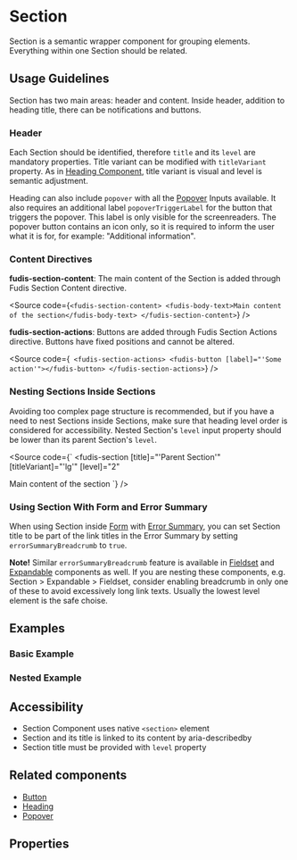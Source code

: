 
<Meta title="Components/Section" />

# Section

Section is a semantic wrapper component for grouping elements. Everything within one Section should be related.

## Usage Guidelines

Section has two main areas: header and content. Inside header, addition to heading title, there can be notifications and buttons.

### Header

Each Section should be identified, therefore `title` and its `level` are mandatory properties. Title variant can be modified with `titleVariant` property. As in [Heading Component](/docs/components-typography-heading--documentation), title variant is visual and level is semantic adjustment.

Heading can also include `popover` with all the [Popover](/docs/directives-popover--documentation) Inputs available. It also requires an additional label `popoverTriggerLabel` for the button that triggers the popover. This label is only visible for the screenreaders. The popover button contains an icon only, so it is required to inform the user what it is for, for example: "Additional information".

### Content Directives

**fudis-section-content**: The main content of the Section is added through Fudis Section Content directive.

<Source
  code={`<fudis-section-content>
  <fudis-body-text>Main content of the section</fudis-body-text>
</fudis-section-content>`}
/>

**fudis-section-actions**: Buttons are added through Fudis Section Actions directive. Buttons have fixed positions and cannot be altered.

<Source
  code={`
  <fudis-section-actions>
  <fudis-button [label]="'Some action'"></fudis-button>
</fudis-section-actions>`}
/>

### Nesting Sections Inside Sections

Avoiding too complex page structure is recommended, but if you have a need to nest Sections inside Sections, make sure that heading level order is considered for accessibility. Nested Section's `level` input property should be lower than its parent Section's `level`.

<Source
  code={`
<fudis-section
  [title]="'Parent Section'"
  [titleVariant]="'lg'"
  [level]="2"
  >
  <fudis-section-content>
    <fudis-section
      [title]="'Nested Section'"
      [titleVariant]="'md'"
      [level]="3" >
      <fudis-section-actions>
        <fudis-button [label]="'Nested Action button'"/>
      </fudis-section-actions>
      <fudis-section-content>
        <fudis-body-text>Main content of the section</fudis-body-text>
      </fudis-section-content>
    </fudis-section>
  </fudis-section-content>
</fudis-section>
  `}
/>

### Using Section With Form and Error Summary

When using Section inside [Form](/docs/components-form-form--documentation) with [Error Summary](/docs/components-form-error-summary--documentation), you can set Section title to be part of the link titles in the Error Summary by setting `errorSummaryBreadcrumb` to `true`.

**Note!** Similar `errorSummaryBreadcrumb` feature is available in [Fieldset](/docs/components-form-field-set--documentation) and [Expandable](/docs/components-expandable--documentation) components as well. If you are nesting these components, e.g. Section > Expandable > Fieldset, consider enabling breadcrumb in only one of these to avoid excessively long link texts. Usually the lowest level element is the safe choise.

## Examples

### Basic Example

<Canvas of={SectionStories.Example} />

### Nested Example

<Canvas of={SectionStories.NestedExample} />

## Accessibility

- Section Component uses native `<section>` element
- Section and its title is linked to its content by aria-describedby
- Section title must be provided with `level` property

## Related components

- [Button](/docs/components-button--documentation)
- [Heading](/docs/components-typography-heading--documentation)
- [Popover](/docs/directives-popover--documentation)

## Properties

<ArgTypes of={SectionComponent} exclude={sectionPropertiesExclude} />
